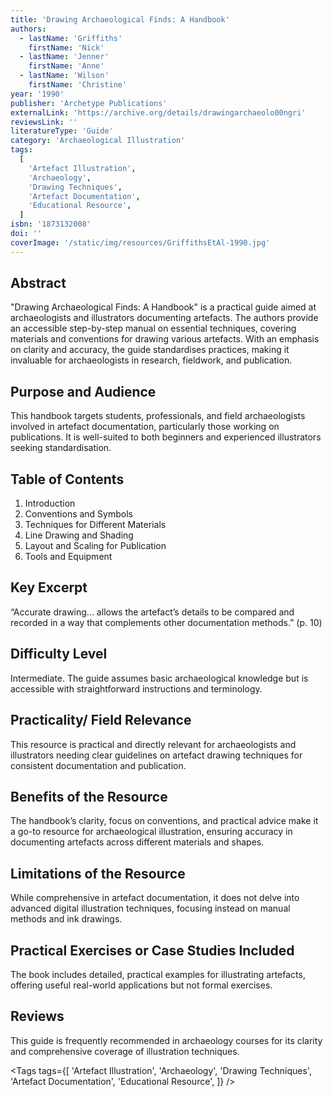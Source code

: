 ```yaml
---
title: 'Drawing Archaeological Finds: A Handbook'
authors:
  - lastName: 'Griffiths'
    firstName: 'Nick'
  - lastName: 'Jenner'
    firstName: 'Anne'
  - lastName: 'Wilson'
    firstName: 'Christine'
year: '1990'
publisher: 'Archetype Publications'
externalLink: 'https://archive.org/details/drawingarchaeolo00ngri'
reviewsLink: ''
literatureType: 'Guide'
category: 'Archaeological Illustration'
tags:
  [
    'Artefact Illustration',
    'Archaeology',
    'Drawing Techniques',
    'Artefact Documentation',
    'Educational Resource',
  ]
isbn: '1873132008'
doi: ''
coverImage: '/static/img/resources/GriffithsEtAl-1990.jpg'
---
```


## Abstract

"Drawing Archaeological Finds: A Handbook" is a practical guide aimed at archaeologists and illustrators documenting artefacts. The authors provide an accessible step-by-step manual on essential techniques, covering materials and conventions for drawing various artefacts. With an emphasis on clarity and accuracy, the guide standardises practices, making it invaluable for archaeologists in research, fieldwork, and publication.

## Purpose and Audience

This handbook targets students, professionals, and field archaeologists involved in artefact documentation, particularly those working on publications. It is well-suited to both beginners and experienced illustrators seeking standardisation.

## Table of Contents

1. Introduction
2. Conventions and Symbols
3. Techniques for Different Materials
4. Line Drawing and Shading
5. Layout and Scaling for Publication
6. Tools and Equipment

## Key Excerpt

“Accurate drawing... allows the artefact’s details to be compared and recorded in a way that complements other documentation methods.” (p. 10)

## Difficulty Level

Intermediate. The guide assumes basic archaeological knowledge but is accessible with straightforward instructions and terminology.

## Practicality/ Field Relevance

This resource is practical and directly relevant for archaeologists and illustrators needing clear guidelines on artefact drawing techniques for consistent documentation and publication.

## Benefits of the Resource

The handbook’s clarity, focus on conventions, and practical advice make it a go-to resource for archaeological illustration, ensuring accuracy in documenting artefacts across different materials and shapes.

## Limitations of the Resource

While comprehensive in artefact documentation, it does not delve into advanced digital illustration techniques, focusing instead on manual methods and ink drawings.

## Practical Exercises or Case Studies Included

The book includes detailed, practical examples for illustrating artefacts, offering useful real-world applications but not formal exercises.

## Reviews

This guide is frequently recommended in archaeology courses for its clarity and comprehensive coverage of illustration techniques.

<Tags
  tags={[
    'Artefact Illustration',
    'Archaeology',
    'Drawing Techniques',
    'Artefact Documentation',
    'Educational Resource',
  ]}
/>
